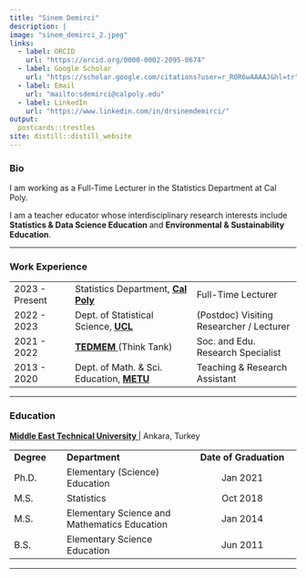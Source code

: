 ```yaml
---
title: "Sinem Demirci"
description: |
image: "sinem_demirci_2.jpeg"
links:
  - label: ORCID
    url: "https://orcid.org/0000-0002-2095-0674"
  - label: Google Scholar
    url: "https://scholar.google.com/citations?user=r_R0R6wAAAAJ&hl=tr"
  - label: Email
    url: "mailto:sdemirci@calpoly.edu"
  - label: LinkedIn
    url: "https://www.linkedin.com/in/drsinemdemirci/"
output:
  postcards::trestles
site: distill::distill_website
---
```


### Bio

<p>I am working as a Full-Time Lecturer in the Statistics Department at Cal Poly.</p>

<p>I am a teacher educator whose interdisciplinary research interests include <b> Statistics & Data Science Education </b> and <b> Environmental & Sustainability Education</b>.</p>

---

### Work Experience

|                   |                                                                                                                 | 
| :------           | :-------------                                                                                                  | :-----------
| 2023 - Present    | Statistics Department, <b> <a href = 'https://statistics.calpoly.edu/' target="_blank"> Cal Poly </b> </a>      |Full-Time Lecturer
| 2022 - 2023    | Dept. of Statistical Science, <b> <a href = 'https://www.ucl.ac.uk/statistics/' target="_blank"> UCL </b> </a>  |(Postdoc) Visiting Researcher / Lecturer
| 2021 - 2022       | <b> <a href = 'https://tedmem.org' target="_blank"> TEDMEM </b> </a> (Think Tank)                                           | Soc. and Edu. Research Specialist
| 2013 - 2020       | Dept. of Math. & Sci. Education, <b> <a href = 'https://mse.metu.edu.tr/en' target="_blank"> METU </b> </a>            | Teaching & Research Assistant

---

### Education 


<b> <a href = 'https://metu.edu.tr' target="_blank"> Middle East Technical University </b> </a>  | Ankara, Turkey

|                   |                                                     |
| :--------         | :--------------------                              | :----------------:
| **Degree**        | **Department**                                      | **Date of Graduation**
| Ph.D.             | Elementary (Science) Education                                | Jan 2021
| M.S.             | Statistics                                          | Oct 2018
| M.S.             | Elementary Science and Mathematics Education        | Jan 2014
| B.S.             | Elementary Science Education                        | Jun 2011
---
